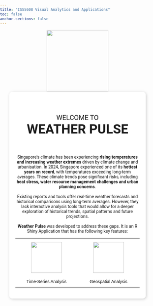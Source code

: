 ```yaml
---
title: "ISSS608 Visual Analytics and Applications"
toc: false
anchor-sections: false
---
```


```{=html}

<style>
  body {
    background-image: url('images/wallpaperflare.com_wallpaper.jpg'); /* Replace with your image path */
    background-size: cover;
    background-attachment: fixed;
    background-repeat: no-repeat;
    background-position: center;
    margin: 0;
    padding: 0;
  }

  h1 {
    display: none;
  }

  .welcome-container {
    background: rgba(255, 255, 255, 0.9); /* White background with 90% opacity */
    padding: 20px;
    border-radius: 10px;
    width: 80%;
    text-align: center;
    margin: auto;
    font-family: 'Futura', sans-serif;
    font-size: 16px;
    box-shadow: 2px 2px 10px rgba(0, 0, 0, 0.2);
  }

  .welcome-title {
    font-family: 'Roboto', sans-serif; /* Apply Roboto font */
    font-size: 36px; /* Default size */
    font-weight: bold; /* Ensure Weather Pulse is bold */
    margin-bottom: 10px;
  }

  .welcome-title span.small-text {
    font-size: 22px; /* Smaller font for "WELCOME TO" */
    font-weight: normal; /* No bold */
    display: block;
  }

  .welcome-title span.large-text {
    font-size: 42px; /* Larger font for "WEATHER PULSE" */
    font-weight: bold; /* Make it bold */
  }

  .welcome-text {
    font-family: 'Roboto', sans-serif;
    font-size: 14px;
    margin-top: -10px;
  }

  .welcome-text b, .welcome-text strong {
    font-weight: bold;
  }

  .feature-table {
    width: 100%;
    text-align: center;
    border-collapse: collapse;
  }

  .feature-table td {
    width: 33.33%; /* Ensures equal width for each column */
    padding: 10px; /* Adds spacing around images */
    vertical-align: middle; /* Centers images and captions */
    font-family: 'Futura', sans-serif;
    font-size: 14px;
  }
</style>
```

```{=html}

<center><img src="images/clipboard-306778515.png" width="200"></center>
```

```{=html}
<div class="welcome-container">
  <h2 class="welcome-title">
    <span class="small-text">WELCOME TO</span> 
    <span class="large-text">WEATHER PULSE</span><br><br>
  </h2>
  
  <p class="welcome-text">
    
    <br>Singapore's climate has been experiencing <strong>rising temperatures and increasing weather extremes</strong> driven by climate change and urbanisation. In 2024, Singapore experienced one of its <strong>hottest years on record</strong>, with temperatures exceeding long-term averages. These climate trends pose significant risks, including <strong>heat stress, water resource management challenges and urban planning concerns</strong>.<br><br>
    
    Existing reports and tools offer real-time weather forecasts and historical comparisons using long-term averages. However, they lack interactive analysis tools that would allow for a deeper exploration of historical trends, spatial patterns and future projections.<br><br>
    
    <b>Weather Pulse</b> was developed to address these gaps. It is an R Shiny Application that has the following key features:<br>
    
        <table class="feature-table">
      <tr>
<td><img src="images/analysis.png" width="100"></td>
<td><img src="images/map.png" width="100"></td>
      </tr>
      <tr>
<td>Time-Series Analysis</td>
<td>Geospatial Analysis</td>
      </tr>
    </table>
    
      </p>
</div>
```
